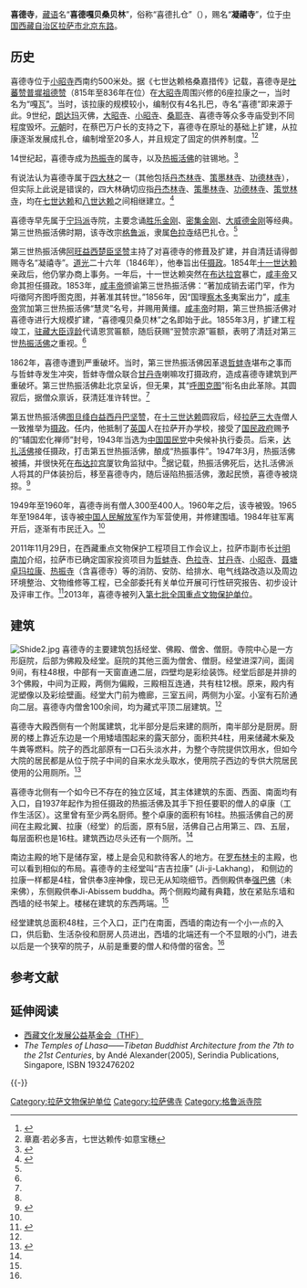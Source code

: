{{Infobox Tibetan Buddhist monastery
|name =喜德寺
|image = Shide1.jpg
|image size = 250px
|alt = 
|caption = 喜德寺，摄于2006年7月
|t=
|w=
|to = 
|ipa={{IPA|}}
|z=
|thdl=
|e=
|tc=喜德寺
|s=喜德寺
|p=
|m=
|k=
|pushpin_map = 
|latd =  | latm =  | lats =  | latNS = 
|longd=  | longm= | longs =| longEW = 
|iso_region = 
|map_caption = 
|mapsize = 
|location_country = 中国
|location = {{CHN}}[[西藏自治区|西藏自治区]][[拉萨市|拉萨市]][[北京东路_(拉萨)|北京东路]]
|coordinates_display =
|founded_by = [[赤祖德赞|墀祖德赞]]
|date_founded =9世纪
|date_renovated =
|sect = [[格鲁派|格鲁派]]
|mather =
|children =
|dedicated_to = 
|tulku =[[热振活佛|热振活佛]]
|head_lama = 
|head_mgh =
|no._of_monks = 
|architecture = 
|festivals =
|footnotes = 
}}
{{文物保护单位
| 级别 = 全国
| 图片 = 
| 名称 = 喜德寺
| 编号 = 7-1408
| 分类 = 古建筑
| 时代 = 清
| 所在 = [[西藏自治区|西藏自治区]][[拉萨市|拉萨市]]
| 登录 = 2013年
| Cat = 西藏全国重点文物保护单位
}}
'''喜德寺'''，[[藏语|藏语]]名“'''喜德嘎贝桑贝林'''”，俗称“喜德扎仓”（{{bo|z=བཞི་སྡེ་གྲྭ་ཚང་|w=bzhi sde grwa tshang|t=Zhidé Dratsang}}），赐名“'''凝禧寺'''”，位于[[中国|中国]][[西藏自治区|西藏自治区]][[拉萨市|拉萨市]][[北京东路_(拉萨)|北京东路]]。

==历史==
喜德寺位于[[小昭寺|小昭寺]]西南约500米处。据《七世达赖格桑嘉措传》记载，喜德寺是[[吐蕃|吐蕃]][[赞普|赞普]][[赤祖德赞|墀祖德赞]]（815年至836年在位）在[[大昭寺|大昭寺]]周围兴修的6座拉康之一，当时名为“嘎瓦”。当时，该拉康的规模较小，编制仅有4名扎巴，寺名“喜德”即来源于此。9世纪，[[朗达玛|朗达玛]]灭佛，[[大昭寺|大昭寺]]、[[小昭寺|小昭寺]]、[[桑耶寺|桑耶寺]]、喜德寺等众多寺庙受到不同程度毁坏。[[元朝|元朝]]时，在蔡巴万户长的支持之下，喜德寺在原址的基础上扩建，从拉康逐渐发展成扎仓，编制增至20多人，并且规定了固定的供养制度。<ref name=zgxzw>{{Cite web |url=http://www.tibet.cn/09zcfj/wzz/201007/t20100701_600427.htm |title=锡德林——哷徵阿齐图呼图克图的住锡寺，载 杨辉麟，西藏佛教寺庙，成都：四川人民出版社，2003年 |accessdate=2013-08-07 |archive-date=2016-03-04 |archive-url=https://web.archive.org/web/20160304115942/http://www.tibet.cn/09zcfj/wzz/201007/t20100701_600427.htm |dead-url=no }}</ref><ref>章嘉·若必多吉，七世达赖传·如意宝穗</ref>

14世纪起，喜德寺成为[[热振寺|热振寺]]的属寺，以及[[热振活佛|热振活佛]]的驻锡地。<ref>{{Cite web |url=http://tibet.prm.ox.ac.uk/glossary.php#Shide |title=The Tibet Album Glossary of Tibetan Terms, Tibet Album, Retrieved 2013-08-07 |accessdate=2007-08-27 |archive-date=2008-07-01 |archive-url=https://web.archive.org/web/20080701071820/http://tibet.prm.ox.ac.uk/glossary.php#Shide |dead-url=yes }}</ref>

有说法认为喜德寺属于[[四大林|四大林]]之一（其他包括[[丹杰林寺|丹杰林寺]]、[[策墨林寺|策墨林寺]]、[[功德林寺|功德林寺]]），但实际上此说是错误的，四大林确切应指[[丹杰林寺|丹杰林寺]]、[[策墨林寺|策墨林寺]]、[[功德林寺|功德林寺]]、[[策觉林寺|策觉林寺]]，均在[[七世达赖|七世达赖]]和[[八世达赖|八世达赖]]之间相继建立。<ref name=sdl>{{Cite web |url=http://www.tibet.cn/periodical/xzyj/2004/02/200705/t20070514_235691.html |title=布琼，拉萨四大“林”的历史由来，西藏研究2004年第2期 |accessdate=2013-08-07 |archive-date=2013-08-07 |archive-url=https://archive.is/20130807172027/http://www.tibet.cn/periodical/xzyj/2004/02/200705/t20070514_235691.html |dead-url=no }}</ref>

喜德寺早先属于[[宁玛派|宁玛派]]寺院，主要念诵[[胜乐金刚|胜乐金刚]]、[[密集金刚|密集金刚]]、[[大威德金刚|大威德金刚]]等经典。第三世热振活佛时期，该寺改宗[[格鲁派|格鲁派]]，隶属[[色拉寺|色拉寺]]结巴扎仓。<ref name=zgxzw/>

第三世热振活佛[[热振·阿旺益西楚臣坚赞|阿旺益西楚臣坚赞]]主持了对喜德寺的修葺及扩建，并自清廷请得御赐寺名“凝禧寺”。[[道光|道光]]二十六年（1846年），他奉旨出任[[西藏摄政|摄政]]。1854年[[十一世达赖|十一世达赖]]亲政后，他仍掌办商上事务。一年后，十一世达赖突然在[[布达拉宫|布达拉宫]]暴亡，[[咸丰帝|咸丰帝]]又命其担任摄政。1853年，[[咸丰帝|咸丰帝]]颁谕第三世热振活佛：“著加成销去诺门罕，作为哷徵阿齐图呼图克图，并著准其转世。”1856年，因“国理[[察木多|察木多]]夷案出力”，[[咸丰帝|咸丰帝]]赏加第三世热振活佛“慧灵”名号，并赐用黄缰。[[咸丰帝|咸丰帝]]时期，第三世热振活佛对喜德寺进行大规模扩建，“喜德嘎贝桑贝林”之名即始于此。1855年3月，扩建工程竣工，[[驻藏大臣|驻藏大臣]][[谆龄|谆龄]]代请恩赏匾额，随后获赐“翌赞宗源”匾额，表明了清廷对第三世[[热振活佛|热振活佛]]之重视。<ref name=zgxzw/>

1862年，喜德寺遭到严重破坏。当时，第三世热振活佛因革退[[哲蚌寺|哲蚌寺]]堪布之事而与哲蚌寺发生冲突，哲蚌寺僧众联合[[甘丹寺|甘丹寺]]喇嘛攻打摄政府，造成喜德寺建筑到严重破坏。第三世热振活佛赴北京呈诉，但无果，其“[[呼图克图|呼图克图]]”衔名由此革除。其圆寂后，据僧众禀诉，获清廷准许转世。<ref name=zgxzw/>

第五世热振活佛[[热振·图旦绛白益西丹巴坚赞|图旦绛白益西丹巴坚赞]]，在[[十三世达赖|十三世达赖]]圆寂后，经[[拉萨三大寺|拉萨三大寺]]僧人一致推举为[[西藏摄政|摄政]]。任内，他抵制了[[英国|英国]]人在拉萨开办学校，接受了[[国民政府|国民政府]]赐予的“辅国宏化禅师”封号，1943年当选为[[中国国民党|中国国民党]]中央候补执行委员。后来，[[达扎·阿旺松绕图多旦巴杰增|达扎活佛]]接任摄政，打击第五世热振活佛，酿成“热振事件”。1947年3月，热振活佛被捕，并很快死在[[布达拉宫|布达拉宫]]厦钦角监狱中。<ref name=zgxzw/>据记载，热振活佛死后，达扎活佛派人将其的尸体装扮后，移至喜德寺内，随后诬陷热振活佛，激起民愤，喜德寺被烧掠。<ref>{{Cite web |url=http://xz.people.com.cn/GB/139192/8712608.html |title=拉萨废墟里的光影故事，人民网，2009年01月22日 |access-date=2013年8月7日 |archive-url=https://web.archive.org/web/20160304114516/http://xz.people.com.cn/GB/139192/8712608.html |archive-date=2016年3月4日 |dead-url=yes }}</ref>

1949年至1960年，喜德寺尚有僧人300至400人。1960年之后，该寺被毁。1965年至1984年，该寺被[[中国人民解放军|中国人民解放军]]作为军营使用，并修建围墙。1984年驻军离开后，逐渐有市民迁入。<ref name=solar/>

2011年11月29日，在西藏重点文物保护工程项目工作会议上，拉萨市副市长[[计明南加|计明南加]]介绍，拉萨市已确定国家投资项目为[[哲蚌寺|哲蚌寺]]、[[色拉寺|色拉寺]]、[[甘丹寺|甘丹寺]]、[[小昭寺|小昭寺]]、[[聂塘卓玛拉康|聂塘卓玛拉康]]、[[热振寺|热振寺]]（含喜德寺）等的消防、安防、给排水、电气线路改造以及周边环境整治、文物维修等工程，已全部委托有关单位开展可行性研究报告、初步设计及评审工作。<ref>{{Cite web |url=http://www.chinanews.com/cul/2011/11-29/3495354.shtml |title=西藏“十二五”文物保护规模将“前所未有”，中国新闻网，2011年11月29日 |accessdate=2013年8月7日 |archive-date=2018年10月6日 |archive-url=https://web.archive.org/web/20181006024307/http://www.chinanews.com/cul/2011/11-29/3495354.shtml |dead-url=no }}</ref>2013年，喜德寺被列入[[第七批全国重点文物保护单位|第七批全国重点文物保护单位]]。

==建筑==
[[File:Shide2.jpg|thumb]]
喜德寺的主要建筑包括经堂、佛殿、僧舍、僧厨。寺院中心是一方形庭院，后部为佛殿及经堂。庭院的其他三面为僧舍、僧厨。经堂进深7间，面阔9间，有柱48根，中部有一天窗直通二层，四壁均是彩绘装饰。经堂后部是并排的3个佛殿，中间为正殿，两侧为偏殿，三殿相互连通，共有柱12根。原来，殿内有泥塑像以及彩绘壁画。经堂大门前为檐廊，三室五间，两侧为小室。小室有石阶通向二层。喜德寺内僧舍100余间，均为藏式平顶二层建筑。<ref name=zgxzw/>

喜德寺大殿西侧有一个附属建筑，北半部分是后来建的厕所，南半部分是厨房。厨房的楼上靠近东边是一个用矮墙围起来的露天部分，面积共4柱，用来储藏木柴及牛粪等燃料。院子的西北部原有一口石头淡水井，为整个寺院提供饮用水，但如今大院的居民都是从位于院子中间的自来水龙头取水，使用院子西边的专供大院居民使用的公用厕所。<ref name=solar>{{Cite web |url=http://www.solarchitect.de/NewFiles/shide.html |title=Zur Geschichte des Klosters "Shide Dratsang", Solarchitect, Retrieved 2013-08-07 |accessdate=2007-08-26 |archive-date=2018-10-04 |archive-url=https://web.archive.org/web/20181004201453/http://www.solarchitect.de/NewFiles/shide.html |dead-url=no }}</ref>

喜德寺北侧有一个如今已不存在的独立区域，其主体建筑的东面、西面、南面均有入口，自1937年起作为担任摄政的热振活佛及其手下担任要职的僧人的卓康（工作生活区）。这里曾有至少两名厨师。整个卓康的面积有16柱。热振活佛自己的房间在主殿北翼、拉康（经堂）的后面，原有5层，活佛自己占用第三、四、五层，每层面积也是16柱。建筑西边尽头还有一个厕所。<ref name=solar/>

南边主殿的地下是储存室，楼上是会见和款待客人的地方。在[[罗布林卡|罗布林卡]]的主殿，也可以看到相似的布局。喜德寺的主经堂叫“吉吉拉康” (Ji-ji-Lakhang)， 和侧边的拉康一样都是4柱，曾供奉3座神像，现已无从知晓细节。西侧殿供奉[[强巴佛|强巴佛]]（未来佛），东侧殿供奉Ji-Abissem buddha。两个侧殿均藏有典籍，放在紧贴东墙和西墙的经书架上。楼梯在建筑的东西两端。<ref name=solar/>

经堂建筑总面积48柱，三个入口，正门在南面，西墙的南边有一个小一点的入口，供后勤、生活杂役和厨房人员进出，西墙的北端还有一个不显眼的小门，进去以后是一个狭窄的院子，从前是重要的僧人和侍僧的宿舍。<ref name=solar/>

==参考文献==
{{reflist}}

==延伸阅读==
*[http://www.tibetheritagefund.org/ 西藏文化发展公益基金会（THF）]{{Wayback|url=http://www.tibetheritagefund.org/ |date=20201128101629 }}
*''The Temples of Lhasa——Tibetan Buddhist Architecture from the 7th to the 21st Centuries'', by Andé Alexander(2005), Serindia Publications, Singapore, ISBN 1932476202

{{-}}
{{西藏全国重点文物保护单位}}
{{拉萨地标}}
[[Category:拉萨文物保护单位|Category:拉萨文物保护单位]]
[[Category:拉萨佛寺|Category:拉萨佛寺]]
[[Category:格鲁派寺院|Category:格鲁派寺院]]